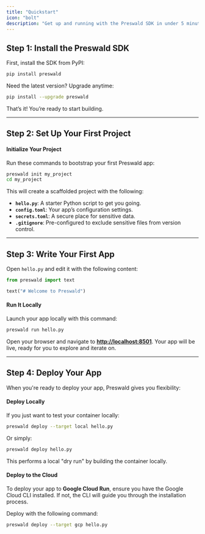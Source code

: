 ```yaml
---
title: "Quickstart"
icon: "bolt"
description: "Get up and running with the Preswald SDK in under 5 minutes"
---
```


## Step 1: Install the Preswald SDK

First, install the SDK from PyPI:

```bash
pip install preswald
```

Need the latest version? Upgrade anytime:

```bash
pip install --upgrade preswald
```

That’s it! You’re ready to start building.

---

## Step 2: Set Up Your First Project

#### Initialize Your Project

Run these commands to bootstrap your first Preswald app:

```bash
preswald init my_project
cd my_project
```

This will create a scaffolded project with the following:

- **`hello.py`**: A starter Python script to get you going.
- **`config.toml`**: Your app’s configuration settings.
- **`secrets.toml`**: A secure place for sensitive data.
- **`.gitignore`**: Pre-configured to exclude sensitive files from version control.

---

## Step 3: Write Your First App

Open `hello.py` and edit it with the following content:

```python
from preswald import text

text("# Welcome to Preswald")
```

#### Run It Locally

Launch your app locally with this command:

```bash
preswald run hello.py
```

Open your browser and navigate to **[http://localhost:8501](http://localhost:8501)**. Your app will be live, ready for you to explore and iterate on.

---

## Step 4: Deploy Your App

When you're ready to deploy your app, Preswald gives you flexibility:

#### Deploy Locally

If you just want to test your container locally:

```bash
preswald deploy --target local hello.py
```

Or simply:

```bash
preswald deploy hello.py
```

This performs a local "dry run" by building the container locally.

#### Deploy to the Cloud

To deploy your app to **Google Cloud Run**, ensure you have the Google Cloud CLI installed. If not, the CLI will guide you through the installation process.

Deploy with the following command:

```bash
preswald deploy --target gcp hello.py
```
